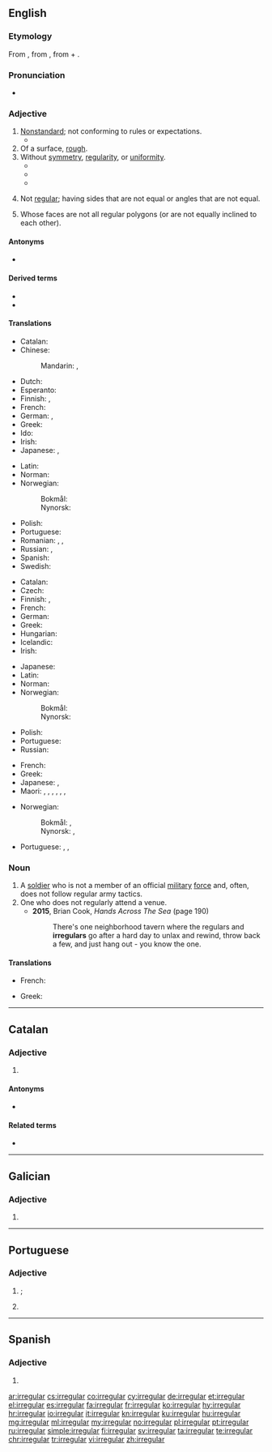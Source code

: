 {{also|irregulär}}
==English==
{{wikipedia}}

===Etymology===
From {{etyl|fro|en}} {{m|fro|irreguler}}, from {{etyl|ML.|en}} {{m|la|irregularis}}, from {{m|la|in-}} + {{m|la|regularis}}.

===Pronunciation===
* {{a|US}} {{IPA|/ɪˈrɛɡjəlɚ/|lang=en}}

===Adjective===
{{en-adj}}

# [[nonstandard|Nonstandard]]; not conforming to rules or expectations.
#* {{quote-book
|year=1967
|first=Barbara
|last=Sleigh
|authorlink=Barbara Sleigh
|title={{w|Jessamy}}
|edition=1993
|location=Sevenoaks, Kent
|publisher=Bloomsbury
|isbn=0 340 19547 9
|page=33
|url=
|passage=‘ “It would be most '''irregular''' Grandpa!” says Miss Cecily frowning and tapping her foot. “Well, we’re a pretty '''irregular''' family so that’s neither here nor there,” says the old man, impish like. [...] ’
}}
# Of a surface, [[rough]].
# Without [[symmetry]], [[regularity]], or [[uniformity]].
#* {{quote-book|year=1944|author={{w|Cecil Street|Miles Burton}}
|title=[https://openlibrary.org/works/OL10563347W The Three Corpse Trick]|chapter=5
|passage=The hovel stood in the centre of what had once been a vegetable garden, but was now a patch of rank weeds. Surrounding this, almost like a zareba, was an '''irregular''' ring of gorse and brambles, an unclaimed vestige of the original common.}}
#* {{quote-magazine|date=2013-01-01|author=Paul Bartel, Ashli Moore
|volume=101|issue=1|page=47&ndash;48|magazine={{w|American Scientist}}
|title=[http://www.americanscientist.org/issues/issues/feature/2013/1/avian-migration-the-ultimate-red-eye-flight Avian Migration: The Ultimate Red-Eye Flight]
|passage=Many of these classic methods are still used, with some modern improvements. For example, with the aid of special microphones and automated sound detection software, ornithologists recently reported [&hellip;] that pine siskins (''Spinus pinus'') undergo an '''irregular''', nomadic type of nocturnal migration.}}
#* {{quote-magazine|date=2013-07-19|author=[http://www.theguardian.com/profile/iansample Ian Sample]
|volume=189|issue=6|page=34|magazine={{w|The Guardian Weekly}}
|title=[http://www.theguardian.com/lifeandstyle/2013/jul/08/irregular-bedtimes-affect-childrens-brains Irregular bedtimes may affect children's brains]
|passage='''Irregular''' bedtimes may disrupt healthy brain development in young children, according to a study of intelligence and sleeping habits.&nbsp; &para;&nbsp;Going to bed at a different time each night affected girls more than boys, but both fared worse on mental tasks than children who had a set bedtime, researchers found.}}
# {{label|en|geometry|of a [[polygon]]}} Not [[regular]]; having sides that are not equal or angles that are not equal.
# {{label|en|geometry|of a [[polyhedron]]}} Whose faces are not all regular polygons (or are not equally inclined to each other).

====Antonyms====
* {{l|en|regular}}

====Derived terms====
* {{l|en|irregular plural}}
* {{l|en|irregular verb}}

====Translations====
{{trans-top|non-standard}}
* Catalan: {{t|ca|irregular}}
* Chinese:
*: Mandarin: {{t+|cmn|無常|sc=Hani}}, {{t+|cmn|无常|tr=wúcháng|sc=Hani}}
* Dutch: {{t+|nl|onregelmatig}}
* Esperanto: {{t|eo|neregulara}}
* Finnish: {{t+|fi|epäsäännöllinen}}, {{t|fi|säännötön}}
* French: {{t+|fr|irrégulier}}
* German: {{t|de|irregulär}}, {{t+|de|unregelmäßig}}
* Greek: {{t+|el|ακανόνιστος|m}}
* Ido: {{t|io|neregulala}}
* Irish: {{t|ga|neamhrialta}}
* Japanese: {{t|ja|不規則|alt=不規則な|tr=ふきそくな, fukisoku na|sc=Jpan}}, {{t|ja|変則的|alt=変則的な|tr=へんそくてきな, hensokuteki ni|sc=Jpan}}
{{trans-mid}}
* Latin: {{t|la|inconditus|m}}
* Norman: {{t|nrf|irrédgulyi}}
* Norwegian:
*: Bokmål: {{t|nb|irregulær}}
*: Nynorsk: {{t|nn|irregulær}}
* Polish: {{t+|pl|nieregularny}}
* Portuguese: {{t+|pt|irregular}}
* Romanian: {{t|ro|iregular|m|n}}, {{t|ro|nereglementar|m|n}}, {{t+|ro|neregulat|m|n}}
* Russian: {{t+|ru|непра́вильный}}, {{t+|ru|нестанда́ртный}}
* Spanish: {{t+|es|irregular}}
* Swedish: {{t+|sv|oregelbunden}}
{{trans-bottom}}

{{trans-top|in grammar, applied to verbs}}
* Catalan: {{t|ca|irregular}}
* Czech: {{t|cs|nepravidelný|m}}
* Finnish: {{t+|fi|epäsäännöllinen}}, {{t|fi|säännötön}}
* French: {{t+|fr|irrégulier}}
* German: {{t+|de|unregelmäßig}}
* Greek: {{t+|el|ανώμαλος|m}}
* Hungarian: {{t+|hu|rendhagyó}}
* Icelandic: {{t+|is|óreglulegur|m}}
* Irish: {{t|ga|neamhrialta}}
{{trans-mid}}
* Japanese: {{t|ja|不規則|alt=不規則な|tr=ふきそくな, fukisoku na|sc=Jpan}}
* Latin: {{t|la|anomalus|m}}
* Norman: {{t|nrf|irrédgulyi}}
* Norwegian:
*: Bokmål: {{t|nb|uregelrett}}
*: Nynorsk: {{t|nn|uregelrett}}
* Polish: {{t+|pl|nieregularny}}
* Portuguese: {{t+|pt|irregular}}
* Russian: {{t+|ru|непра́вильный}}
{{trans-bottom}}

{{trans-top|lacking uniformity}}
* French: {{t+|fr|irrégulier}}
* Greek: {{t+|el|ασύμμετρος|m}}
* Japanese: {{t|ja|不揃い|alt=不揃いの|tr=ふぞろいの, fuzoroi no|sc=Jpan}}, {{t+|ja|不同|alt=不同の|tr=ふどうの, fudō no|sc=Jpan}}
* Maori: {{t|mi|kōiheihe}}, {{t|mi|tipihori}}, {{t|mi|tipirori}}, {{t|mi|tipitaha}}, {{t|mi|whakarangirua}}, {{t|mi|kōhikohiko}}, {{t|mi|whakahipahipa}}
{{trans-mid}}
* Norwegian:
*: Bokmål: {{t|nb|uregelmessig}}, {{t|nb|uregelrett}}
*: Nynorsk: {{t|nn|uregelmessig}}, {{t|nn|uregelrett}}
* Portuguese: {{t+|pt|irregular}}, {{t+|pt|desigual}}, {{t+|pt|assimétrico}}
{{trans-bottom}}

===Noun===
{{en-noun}}

# A [[soldier]] who is not a member of an official [[military]] [[force]] and, often, does not follow regular army tactics.
# One who does not regularly attend a venue.
#* '''2015''', Brian Cook, ''Hands Across The Sea'' (page 190)
#*: There's one neighborhood tavern where the regulars and '''irregulars''' go after a hard day to unlax and rewind, throw back a few, and just hang out - you know the one.

====Translations====
{{trans-top|soldier}}
* French: {{t+|fr|irrégulier|m}}
{{trans-mid}}
* Greek: {{t+|el|άτακτος|m}}
{{trans-bottom}}

----

==Catalan==

===Adjective===
{{ca-adj|mf}}

# {{l|en|irregular}}

====Antonyms====
* {{l|ca|regular}}

====Related terms====
* {{l|ca|irregularitat}}

----

==Galician==

===Adjective===
{{gl-adj|f=irregular|pl=irregulares}}

# {{l|en|irregular}}

----

==Portuguese==

===Adjective===
{{pt-adj|irregula|r}}

# {{l|en|irregular}}; {{l|en|nonstandard}}
# {{lb|pt|grammar}} {{l|en|irregular}} {{gloss|not following an inflectional paradigm}}

----

==Spanish==

===Adjective===
{{es-adj|pl=irregulares}}

# {{l|en|irregular}}

[[ar:irregular]]
[[cs:irregular]]
[[co:irregular]]
[[cy:irregular]]
[[de:irregular]]
[[et:irregular]]
[[el:irregular]]
[[es:irregular]]
[[fa:irregular]]
[[fr:irregular]]
[[ko:irregular]]
[[hy:irregular]]
[[hr:irregular]]
[[io:irregular]]
[[it:irregular]]
[[kn:irregular]]
[[ku:irregular]]
[[hu:irregular]]
[[mg:irregular]]
[[ml:irregular]]
[[my:irregular]]
[[no:irregular]]
[[pl:irregular]]
[[pt:irregular]]
[[ru:irregular]]
[[simple:irregular]]
[[fi:irregular]]
[[sv:irregular]]
[[ta:irregular]]
[[te:irregular]]
[[chr:irregular]]
[[tr:irregular]]
[[vi:irregular]]
[[zh:irregular]]